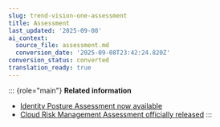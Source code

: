 ```yaml
---
slug: trend-vision-one-assessment
title: Assessment
last_updated: '2025-09-08'
ai_context:
  source_file: assessment.md
  conversion_date: '2025-09-08T23:42:24.820Z'
conversion_status: converted
translation_ready: true
---
```


::: {role="main"}
**Related information**

- [Identity Posture Assessment now available](identity-posture-assessment.mdx)
- [Cloud Risk Management Assessment officially released](cloud-posture-assessment-released.mdx)
:::
